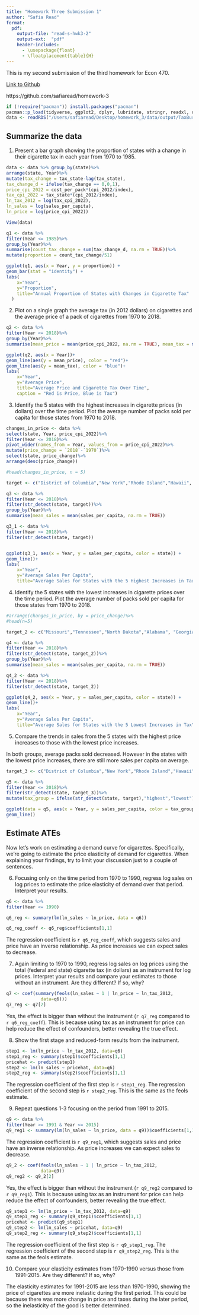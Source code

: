 ```yaml
---
title: "Homework Three Submission 1"
author: "Safia Read"
format:
  pdf:
    output-file: "read-s-hwk3-2"
    output-ext:  "pdf"
    header-includes:
      - \usepackage{float}
      - \floatplacement{table}{H}
---
```


This is my second submission of the third homework for Econ 470. 

[Link to Github](https://github.com/safiaread/homework-3)

https://github.com/safiaread/homework-3

```r
if (!require("pacman")) install.packages("pacman")
pacman::p_load(tidyverse, ggplot2, dplyr, lubridate, stringr, readxl, data.table, gdata, fixest)
data <- readRDS("/Users/safiaread/Desktop/homework_3/data/output/TaxBurden_Data.rds")
```

## Summarize the data

1. Present a bar graph showing the proportion of states with a change in their cigarette tax in each year from 1970 to 1985.
```r
data <- data %>% group_by(state)%>%
arrange(state, Year)%>%
mutate(tax_change = tax_state-lag(tax_state), 
tax_change_d = ifelse(tax_change == 0,0,1), 
price_cpi_2022 = cost_per_pack*(cpi_2012/index), 
tax_cpi_2022 = tax_state*(cpi_2012/index),
ln_tax_2012 = log(tax_cpi_2022),
ln_sales = log(sales_per_capita),
ln_price = log(price_cpi_2022))

View(data)

q1 <- data %>%
filter(Year <= 1985)%>%
group_by(Year)%>%
summarise(count_tax_change = sum(tax_change_d, na.rm = TRUE))%>%
mutate(proportion = count_tax_change/51)

ggplot(q1, aes(x = Year, y = proportion)) + 
geom_bar(stat = "identity") + 
labs(
    x="Year",
    y="Proportion",
    title="Annual Proportion of States with Changes in Cigarette Tax"
  )
```

2. Plot on a single graph the average tax (in 2012 dollars) on cigarettes and the average price of a pack of cigarettes from 1970 to 2018.

```r
q2 <- data %>%
filter(Year <= 2018)%>%
group_by(Year)%>%
summarise(mean_price = mean(price_cpi_2022, na.rm = TRUE), mean_tax = mean(tax_cpi_2022, na.rm = TRUE))

ggplot(q2, aes(x = Year))+
geom_line(aes(y = mean_price), color = "red")+
geom_line(aes(y = mean_tax), color = "blue")+
labs(
    x="Year",
    y="Average Price",
    title="Average Price and Cigarette Tax Over Time",
    caption = "Red is Price, Blue is Tax")

```

3. Identify the 5 states with the highest increases in cigarette prices (in dollars) over the time period. Plot the average number of packs sold per capita for those states from 1970 to 2018.

```r
changes_in_price <- data %>%
select(state, Year, price_cpi_2022)%>%
filter(Year <= 2018)%>%
pivot_wider(names_from = Year, values_from = price_cpi_2022)%>%
mutate(price_change = `2018`-`1970`)%>%
select(state, price_change)%>%
arrange(desc(price_change))

#head(changes_in_price, n = 5)

target <- c("District of Columbia","New York","Rhode Island","Hawaii", "Massachusetts") %>% paste(collapse = "|")

q3 <- data %>%
filter(Year <= 2018)%>%
filter(str_detect(state, target))%>%
group_by(Year)%>%
summarise(mean_sales = mean(sales_per_capita, na.rm = TRUE))

q3_1 <- data %>%
filter(Year <= 2018)%>%
filter(str_detect(state, target))


ggplot(q3_1, aes(x = Year, y = sales_per_capita, color = state)) + 
geom_line()+
labs(
    x="Year",
    y="Average Sales Per Capita",
    title="Average Sales for States with the 5 Highest Increases in Tax")
```

4. Identify the 5 states with the lowest increases in cigarette prices over the time period. Plot the average number of packs sold per capita for those states from 1970 to 2018.

```r
#arrange(changes_in_price, by = price_change)%>%
#head(n=5)

target_2 <- c("Missouri","Tennessee","North Dakota","Alabama", "Georgia") %>% paste(collapse = "|")

q4 <- data %>%
filter(Year <= 2018)%>%
filter(str_detect(state, target_2))%>%
group_by(Year)%>%
summarise(mean_sales = mean(sales_per_capita, na.rm = TRUE))

q4_2 <- data %>%
filter(Year <= 2018)%>%
filter(str_detect(state, target_2))

ggplot(q4_2, aes(x = Year, y = sales_per_capita, color = state)) + 
geom_line()+
labs(
    x="Year",
    y="Average Sales Per Capita",
    title="Average Sales for States with the 5 Lowest Increases in Tax")
```

5. Compare the trends in sales from the 5 states with the highest price increases to those with the lowest price increases.

In both groups, average packs sold decreased. However in the states with the lowest price increases, there are still more sales per capita on average.

```r
target_3 <- c("District of Columbia","New York","Rhode Island","Hawaii", "Massachusetts","Missouri","Tennessee","North Dakota","Alabama", "Georgia") %>% paste(collapse = "|")

q5 <- data %>%
filter(Year <= 2018)%>%
filter(str_detect(state, target_3))%>%
mutate(tax_group = ifelse(str_detect(state, target),"highest","lowest"))

ggplot(data = q5, aes(x = Year, y = sales_per_capita, color = tax_group))+
geom_line()
```

## Estimate ATEs

Now let’s work on estimating a demand curve for cigarettes. Specifically, we’re going to estimate the price elasticity of demand for cigarettes. When explaining your findings, try to limit your discussion just to a couple of sentences.

6. Focusing only on the time period from 1970 to 1990, regress log sales on log prices to estimate the price elasticity of demand over that period. Interpret your results.

```r
q6 <- data %>%
filter(Year <= 1990)

q6_reg <- summary(lm(ln_sales ~ ln_price, data = q6))

q6_reg_coeff <- q6_reg$coefficients[1,1]
```

The regression coefficient is `r q6_reg_coeff`, which suggests sales and price have an inverse relationship. As price increases we can expect sales to decrease. 

7. Again limiting to 1970 to 1990, regress log sales on log prices using the total (federal and state) cigarette tax (in dollars) as an instrument for log prices. Interpret your results and compare your estimates to those without an instrument. Are they different? If so, why?


```r
q7 <- coef(summary(feols(ln_sales ~ 1 | ln_price ~ ln_tax_2012, 
             data=q6)))
q7_reg <- q7[2]
```

Yes, the effect is bigger than without the instrument (`r q7_reg` compared to `r q6_reg_coeff`). This is because using tax as an instrument for price can help reduce the effect of confounders, better revealing the true effect.

8. Show the first stage and reduced-form results from the instrument.

```r
step1 <- lm(ln_price ~ ln_tax_2012, data=q6)
step1_reg <- summary(step1)$coefficients[1,1]
pricehat <- predict(step1)
step2 <- lm(ln_sales ~ pricehat, data=q6)
step2_reg <- summary(step2)$coefficients[1,1]
```

The regression coefficient of the first step is `r step1_reg`. The regression coefficient of the second step is `r step2_reg`. This is the same as the feols estimate.

9. Repeat questions 1-3 focusing on the period from 1991 to 2015.

```r
q9 <- data %>%
filter(Year >= 1991 & Year <= 2015)
q9_reg1 <- summary(lm(ln_sales ~ ln_price, data = q9))$coefficients[1,1]
```


The regression coefficient is `r q9_reg1`, which suggests sales and price have an inverse relationship. As price increases we can expect sales to decrease.


```r
q9_2 <- coef(feols(ln_sales ~ 1 | ln_price ~ ln_tax_2012, 
             data=q9))
q9_reg2 <- q9_2[2]
```
Yes, the effect is bigger than without the instrument (`r q9_reg2` compared to `r q9_reg1`). This is because using tax as an instrument for price can help reduce the effect of confounders, better revealing the true effect.
```r
q9_step1 <- lm(ln_price ~ ln_tax_2012, data=q9)
q9_step1_reg <- summary(q9_step1)$coefficients[1,1]
pricehat <- predict(q9_step1)
q9_step2 <- lm(ln_sales ~ pricehat, data=q9)
q9_step2_reg <- summary(q9_step2)$coefficients[1,1]
```
The regression coefficient of the first step is `r q9_step1_reg`. The regression coefficient of the second step is `r q9_step2_reg`. This is the same as the feols estimate.

10. Compare your elasticity estimates from 1970-1990 versus those from 1991-2015. Are they different? If so, why?

The elasticity estimates for 1991-2015 are less than 1970-1990, showing the price of cigarettes are more inelastic during the first period. This could be because there was more change in price and taxes during the later period, so the inelasticity of the good is better determined.


